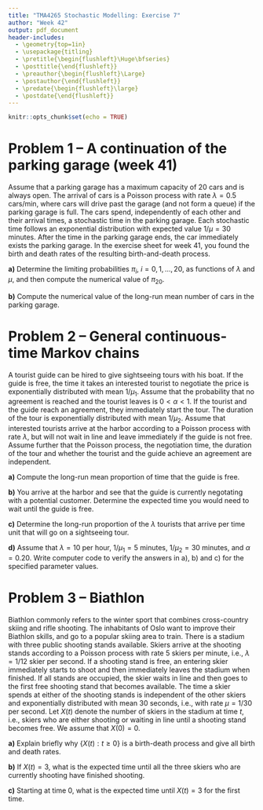 ```yaml
---
title: "TMA4265 Stochastic Modelling: Exercise 7"
author: "Week 42"
output: pdf_document
header-includes:
  - \geometry{top=1in}
  - \usepackage{titling}
  - \pretitle{\begin{flushleft}\Huge\bfseries}
  - \posttitle{\end{flushleft}}  
  - \preauthor{\begin{flushleft}\Large}
  - \postauthor{\end{flushleft}}  
  - \predate{\begin{flushleft}\large}
  - \postdate{\end{flushleft}}
---
```


```r
knitr::opts_chunk$set(echo = TRUE)
```

# Problem 1 -- A continuation of the parking garage (week 41)

Assume that a parking garage has a maximum capacity of 20 cars and is always open. The arrival
of cars is a Poisson process with rate $\lambda = 0.5$ cars/min, where cars will drive past the garage (and not form a queue) if the parking garage is full. The cars spend, independently of each other and their arrival times, a stochastic time in the parking garage. Each stochastic time follows an exponential distribution with expected value $1/\mu = 30$ minutes. After the time in the parking garage ends, the car immediately exists the parking garage. In the exercise sheet for week 41, you found the birth and death rates of the resulting birth-and-death process.

**a)** Determine the limiting probabilities $\pi_{i}$, $i = 0,1, \ldots, 20$, as functions of $\lambda$ and $\mu$, and then compute the numerical value of $\pi_{20}$.
				
**b)** Compute the numerical value of the long-run mean number of cars in the parking garage.

# Problem 2 -- General continuous-time Markov chains
	
A tourist guide can be hired to give sightseeing tours with his boat. If the guide is free, the time it takes an interested tourist to negotiate the price is exponentially distributed with mean $1/\mu_{1}$. Assume that the probability that no agreement is reached and the tourist leaves is $0 < \alpha < 1$. If the tourist and the guide reach an agreement, they immediately start the tour. The duration of the tour is exponentially distributed with mean $1/\mu_{2}$. Assume that interested tourists arrive at the harbor according to a Poisson process with rate $\lambda$, but will not wait in line and leave immediately if the guide is not free. Assume further that the Poisson process, the negotiation time, the duration of the tour and whether the tourist and the guide achieve an agreement are independent.

**a)** Compute the long-run mean proportion of time that the guide is free.

**b)** You arrive at the harbor and see that the guide is currently negotating with a potential customer. Determine the expected time you would need to wait until the guide is free.

**c)** Determine the long-run proportion of the $\lambda$ tourists that arrive per time unit that will go on a sightseeing tour.

**d)** Assume that $\lambda = 10$ per hour, $1/\mu_1 = 5$ minutes, $1/\mu_2 = 30$ minutes, and $\alpha = 0.20$. Write computer code to verify the answers in a), b) and c) for the specified parameter values.

# Problem 3 -- Biathlon

 Biathlon commonly refers to the winter sport that combines cross-country skiing and rifle shooting. The inhabitants of Oslo want to improve their Biathlon skills, and go to a popular skiing area to train. There is a stadium with three public shooting stands available. Skiers arrive at the shooting stands according to a Poisson process with rate $5$ skiers per minute, i.e., $\lambda= 1/12$ skier per second.  If a shooting stand is free, an entering skier immediately starts to shoot and then immediately leaves the stadium when finished. If all stands are occupied, the skier waits in line and then goes to the first free shooting stand that becomes available. The time a skier spends at either of the shooting stands is independent of the other skiers and exponentially distributed with mean $30$ seconds, i.e., with rate $\mu= 1/30$ per second. 
Let $X(t)$ denote the number of skiers in the stadium at time $t$, i.e., skiers who are either shooting or waiting in line until a shooting stand becomes free. We assume that $X(0) = 0$.

**a)** Explain briefly why $\{X(t): t\geq 0\}$ is a birth-death process and give all birth and death rates.

**b)** If $X(t)=3$, what is the expected time until all the three skiers who are currently shooting have finished shooting.

**c)** Starting at time $0$, what is the expected time until $X(t)=3$ for the first time.


